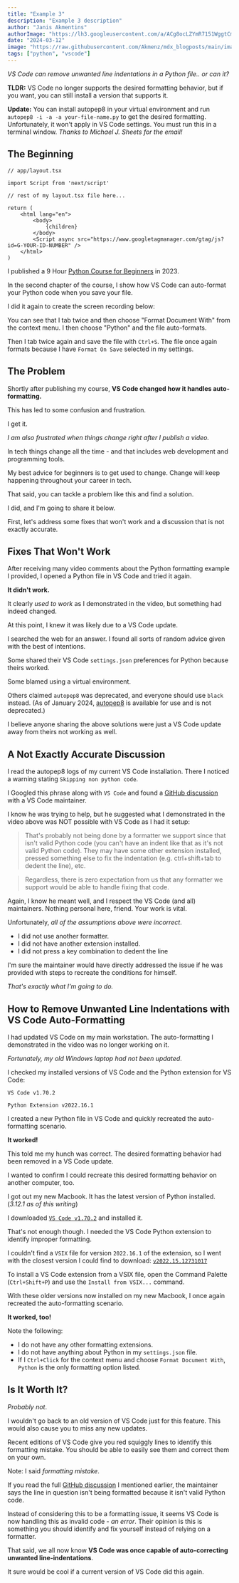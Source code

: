 ```yaml
---
title: "Example 3"
description: "Example 3 description"
author: "Janis Akmentins"
authorImage: "https://lh3.googleusercontent.com/a/ACg8ocLZYmR7151WggtCmwlpqbsvDxMcTxva3CQzxRm8q123b3o=s96-c"
date: "2024-03-12"
image: "https://raw.githubusercontent.com/Akmenz/mdx_blogposts/main/images/flutter.jpg"
tags: ["python", "vscode"]
---
```


_VS Code can remove unwanted line indentations in a Python file.. or can it?_

**TLDR:** VS Code no longer supports the desired formatting behavior, but if you want, you can still install a version that supports it.

**Update:** You can install autopep8 in your virtual environment and run `autopep8 -i -a -a your-file-name.py` to get the desired formatting. Unfortunately, it won't apply in VS Code settings. You must run this in a terminal window. _Thanks to Michael J. Sheets for the email!_ 

## The Beginning 

```tsx
// app/layout.tsx 

import Script from 'next/script'

// rest of my layout.tsx file here...

return (
    <html lang="en">
        <body>
            {children}
        </body>
        <Script async src="https://www.googletagmanager.com/gtag/js?id=G-YOUR-ID-NUMBER" />
    </html>
)
```

I published a 9 Hour [Python Course for Beginners](https://youtu.be/H2EJuAcrZYU) in 2023. 

In the second chapter of the course, I show how VS Code can auto-format your Python code when you save your file. 

I did it again to create the screen recording below:


You can see that I tab twice and then choose "Format Document With" from the context menu. I then choose "Python" and the file auto-formats. 

Then I tab twice again and save the file with `Ctrl+S`. The file once again formats because I have `Format On Save` selected in my settings.

## The Problem

Shortly after publishing my course, **VS Code changed how it handles auto-formatting.** 

This has led to some confusion and frustration.

I get it. 

_I am also frustrated when things change right after I publish a video._ 

In tech things change all the time - and that includes web development and programming tools. 

My best advice for beginners is to get used to change. Change will keep happening throughout your career in tech. 

That said, you can tackle a problem like this and find a solution. 

I did, and I'm going to share it below. 

First, let's address some fixes that won't work and a discussion that is not exactly accurate.

## Fixes That Won't Work  

After receiving many video comments about the Python formatting example I provided, I opened a Python file in VS Code and tried it again. 

**It didn't work.** 

It clearly _used to work_ as I demonstrated in the video, but something had indeed changed. 

At this point, I knew it was likely due to a VS Code update. 

I searched the web for an answer. I found all sorts of random advice given with the best of intentions. 

Some shared their VS Code `settings.json` preferences for Python because theirs worked. 

Some blamed using a virtual environment. 

Others claimed `autopep8` was deprecated, and everyone should use `black` instead. (As of January 2024, [autopep8](https://marketplace.visualstudio.com/items?itemName=ms-python.autopep8) is available for use and is not deprecated.)

I believe anyone sharing the above solutions were just a VS Code update away from theirs not working as well. 

## A Not Exactly Accurate Discussion  

I read the autopep8 logs of my current VS Code installation. There I noticed a warning stating `Skipping non python code`. 

I Googled this phrase along with `VS Code` and found a [GitHub discussion](https://github.com/microsoft/vscode-python/discussions/21201) with a VS Code maintainer. 

I know he was trying to help, but he suggested what I demonstrated in the video above was NOT possible with VS Code as I had it setup: 

> That's probably not being done by a formatter we support since that isn't valid Python code (you can't have an indent like that as it's not valid Python code). They may have some other extension installed, pressed something else to fix the indentation (e.g. ctrl+shift+tab to dedent the line), etc.

> Regardless, there is zero expectation from us that any formatter we support would be able to handle fixing that code.

Again, I know he meant well, and I respect the VS Code (and all) maintainers. Nothing personal here, friend. Your work is vital. 

Unfortunately, _all of the assumptions above were incorrect_. 
- I did not use another formatter. 
- I did not have another extension installed. 
- I did not press a key combination to dedent the line 

I'm sure the maintainer would have directly addressed the issue if he was provided with steps to recreate the conditions for himself. 

_That's exactly what I'm going to do._

## How to Remove Unwanted Line Indentations with VS Code Auto-Formatting

I had updated VS Code on my main workstation. The auto-formatting I demonstrated in the video was no longer working on it.

_Fortunately, my old Windows laptop had not been updated_. 

I checked my installed versions of VS Code and the Python extension for VS Code: 

`VS Code v1.70.2`

`Python Extension v2022.16.1`

I created a new Python file in VS Code and quickly recreated the auto-formatting scenario. 

**It worked!**

This told me my hunch was correct. The desired formatting behavior had been removed in a VS Code update.

I wanted to confirm I could recreate this desired formatting behavior on another computer, too. 

I got out my new Macbook. It has the latest version of Python installed. (_3.12.1 as of this writing_) 

I downloaded [`VS Code v1.70.2`](https://code.visualstudio.com/updates/v1_70) and installed it.

That's not enough though. I needed the VS Code Python extension to identify improper formatting. 

I couldn't find a `VSIX` file for version `2022.16.1` of the extension, so I went with the closest version I could find to download: [`v2022.15.12731017`](https://www.vsixhub.com/go.php?post_id=101360&app_id=f1f59ae4-9318-4f3c-a9b5-81b2eaa5f8a5&s=4WVwftKw6Tl%2FA&link=https%3A%2F%2Ff2.vsixhub.com%2Ffile.php%3Fversion%3D2022.15.12731017%26ext_name%3Dpython)

To install a VS Code extension from a VSIX file, open the Command Palette (`Ctrl+Shift+P`) and use the `Install from VSIX...` command. 

With these older versions now installed on my new Macbook, I once again recreated the auto-formatting scenario. 

**It worked, too!**

Note the following:
- I do not have any other formatting extensions. 
- I do not have anything about Python in my `settings.json` file.
- If I `Ctrl+Click` for the context menu and choose `Format Document With`, `Python` is the only formatting option listed.

## Is It Worth It?

_Probably not_. 

I wouldn't go back to an old version of VS Code just for this feature. This would also cause you to miss any new updates. 

Recent editions of VS Code give you red squiggly lines to identify this formatting mistake. You should be able to easily see them and correct them on your own. 

Note: I said _formatting mistake_. 

If you read the full [GitHub discussion](https://github.com/microsoft/vscode-python/discussions/21201) I mentioned earlier, the maintainer says the line in question isn't being formatted because it isn't valid Python code.

Instead of considering this to be a formatting issue, it seems VS Code is now handling this as invalid code - _an error_. Their opinion is this is something you should identify and fix yourself instead of relying on a formatter.

That said, we all now know **VS Code was once capable of auto-correcting unwanted line-indentations**. 

It sure would be cool if a current version of VS Code did this again.